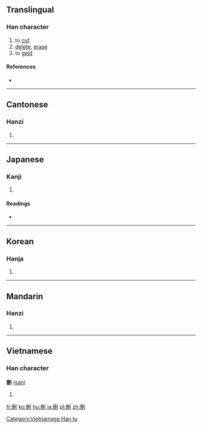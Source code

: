 {{also|删}}
==Translingual==

===Han character===
{{Han char|rn=18|rad=刀|as=05|sn=7|four=72400|canj=BTLN|ids=⿰冊刂}}

# to [[cut]]
# [[delete]], [[erase]]
# to [[geld]]

====References====
* {{Han ref|kx=0138.281|dkj=01917|dj=0311.060|hdz=10328.120|uh=522A|ud=21034|bh=A752|bd=42834}}

----

==Cantonese==

===Hanzi===
{{yue-hanzi|jyut=[[saan1]]|y=saan1|sim=删}}

# {{defn|lang=yue|sort=刀05}}

----

==Japanese==

===Kanji===
{{ja-kanji|grade=|rs=刀05}}

# {{defn|lang=ja|sort=刀05}}

====Readings====
* {{ja-readings|on=[[さん]] (san)|kun=[[けずる]] (kezuru)}}

----

==Korean==

===Hanja===
{{ko-hanja|hangeul=산|rv=san|mr=san}}

# {{defn|lang=ko|sort=刀05}}

----

==Mandarin==

===Hanzi===
{{cmn-hanzi|sim=删|pin=[[shān]] ([[shan1]])|wg=shan<sup>1</sup>}}

# {{defn|lang=cmn|sort=刀05}}

----

==Vietnamese==

===Han character===
'''刪''' ([[san]])

# {{defn|vi}}

[[Category:Vietnamese Han tu]]

[[fr:刪]]
[[ko:刪]]
[[hu:刪]]
[[ja:刪]]
[[pl:刪]]
[[zh:刪]]